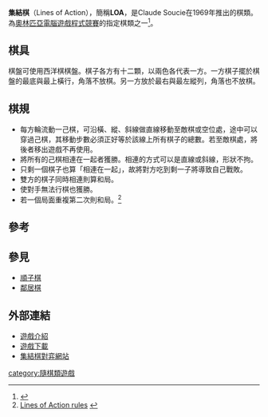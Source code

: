 '''集結棋'''（Lines of Action），簡稱'''LOA'''，是Claude Soucie在1969年推出的棋類。
為[[奧林匹亞電腦遊戲程式競賽|奧林匹亞電腦遊戲程式競賽]]的指定棋類之一<ref>{{Cite web |url=http://www.iis.sinica.edu.tw/Conference/ICGA2005/icga/andrea06-2.htm |title=第十一屆電腦賽局發展學術研討會 |access-date=2009-04-26 |archive-date=2019-11-22 |archive-url=https://web.archive.org/web/20191122044907/https://www.iis.sinica.edu.tw/Conference/ICGA2005/icga/andrea06-2.htm |dead-url=yes }}</ref>。

==棋具==
棋盤可使用西洋棋棋盤。棋子各方有十二顆，以兩色各代表一方。一方棋子擺於棋盤的最底與最上橫行，角落不放棋。另一方放於最右與最左縱列，角落也不放棋。
{{Chaturanga diagram|=
| tright
|
|  |ql|ql|ql|ql|ql|ql|  |qd|  |  |  |  |  |  |qd|qd|  |  |  |  |  |  |qd|qd|  |  |  |  |  |  |qd|qd|  |  |  |  |  |  |qd|qd|  |  |  |  |  |  |qd|qd|  |  |  |  |  |  |qd|  |ql|ql|ql|ql|ql|ql|  |'''集結棋'''起始位置。
}}
==棋規==
*每方輪流動一己棋，可沿橫、縱、斜線做直線移動至敵棋或空位處，途中可以穿過己棋，其移動步數必須正好等於該線上所有棋子的總數。若至敵棋處，將後者移出遊戲不再使用。
*將所有的己棋相連在一起者獲勝。相連的方式可以是直線或斜線，形狀不拘。
*只剩一個棋子也算「相連在一起」，故將對方吃到剩一子將導致自己戰敗。
*雙方的棋子同時相連則算和局。
*使對手無法行棋也獲勝。
*若一個局面重複第二次則和局。<ref>[http://www.cs.unimaas.nl/~uiterwyk/Theses/MSc/Winands_thesis.pdf   Lines of Action rules] {{webarchive|url=https://web.archive.org/web/20090920093314/http://www.cs.unimaas.nl/~uiterwyk/Theses/MSc/Winands_thesis.pdf |date=2009-09-20 }}</ref>

{{Chaturanga diagram|=
| tright
|
|  |ql|  |ql|ql|ql|ql|  |  |  |  |  |  |qd|  |qd|qd|  |ql|  |  |  |  |  |qd|  |ql|  |  |  |  |  |qd|  |  |qd|  |  |  |qd|qd|  |ql|  |  |  |  |qd|qd|  |  |  |  |  |  |qd|  |  |  |ql|ql|ql|ql|  |c5的白子因縱線共有三子，可到c2或c8；橫線有兩子，可往e5或a5吃子；東北西南斜線有三子，但目的格有己棋，所以不可動；西北東南斜線有三子，但途中有敵棋，不可動到f2。
}}

{{Chaturanga diagram|=
| tright
|
|  |  |  |qd|  |  |  |  |qd|qd|qd|  |qd|  |  |  |  |  |  |qd|  |ql|  |  |  |  |  |ql|  |ql|  |  |  |  |  |  |ql|  |  |  |  |  |  |ql|ql|  |  |  |  |  |  |  |  |  |  |qd|  |  |  |  |  |  |  |  |白方因所有己棋集結在一起，所以獲勝。黑方則差一子。
}}

==參考==
<div class="references-small">
<references/>
</div>

==參見==
*[[順子棋|順子棋]]
*[[鄰居棋|鄰居棋]]

==外部連結==

*[http://www.boardgamegeek.com/boardgame/3406 遊戲介紹] {{Wayback|url=http://www.boardgamegeek.com/boardgame/3406 |date=20090311044956 }}
*[http://zillionsofgames.com/cgi-bin/zilligames/submissions.cgi/36548?do=show;id=572 遊戲下載]
*[https://playstrategy.org/variant/linesOfAction 集結棋對弈網站]

[[category:隨棋類遊戲|category:隨棋類遊戲]]